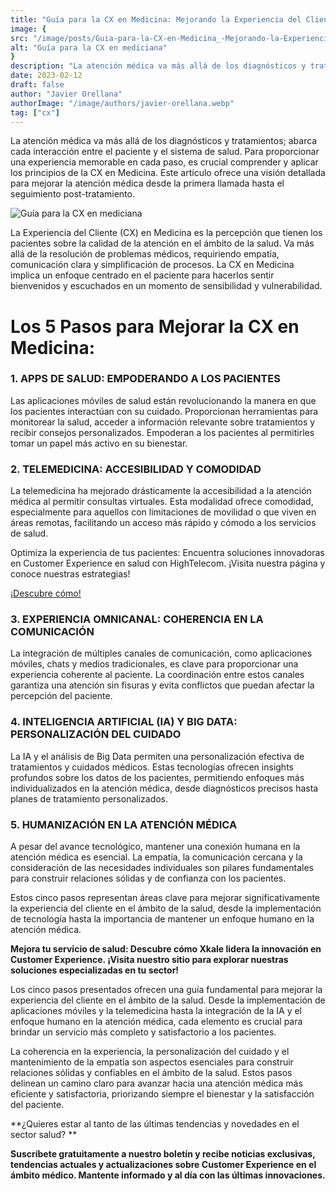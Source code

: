 ```yaml
---
title: "Guía para la CX en Medicina: Mejorando la Experiencia del Cliente en Salud"
image: {
src: "/image/posts/Guia-para-la-CX-en-Medicina_-Mejorando-la-Experiencia-del-Cliente-en-Salud-1024x576.webp",
alt: "Guía para la CX en mediciana"
}
description: "La atención médica va más allá de los diagnósticos y tratamientos; abarca cada interacción entre el paciente y el sistema de salud. Para proporcionar una experiencia memorable en cada paso, es crucial comprender y aplicar los principios de la CX en Medicina. Este artículo ofrece una visión detallada para mejorar la atención médica desde la primera llamada hasta el seguimiento post-tratamiento."
date: 2023-02-12
draft: false
author: "Javier Orellana"
authorImage: "/image/authors/javier-orellana.webp"
tag: ["cx"]
---
```


La atención médica va más allá de los diagnósticos y tratamientos; abarca cada interacción entre el paciente y el sistema de salud. Para proporcionar una experiencia memorable en cada paso, es crucial comprender y aplicar los principios de la CX en Medicina. Este artículo ofrece una visión detallada para mejorar la atención médica desde la primera llamada hasta el seguimiento post-tratamiento.

![Guía para la CX en mediciana](/image/posts/Guia-para-la-CX-en-Medicina_-Mejorando-la-Experiencia-del-Cliente-en-Salud-1024x576.webp)

La Experiencia del Cliente (CX) en Medicina es la percepción que tienen los pacientes sobre la calidad de la atención en el ámbito de la salud. Va más allá de la resolución de problemas médicos, requiriendo empatía, comunicación clara y simplificación de procesos. La CX en Medicina implica un enfoque centrado en el paciente para hacerlos sentir bienvenidos y escuchados en un momento de sensibilidad y vulnerabilidad.

# Los 5 Pasos para Mejorar la CX en Medicina:
### 1. APPS DE SALUD: EMPODERANDO A LOS PACIENTES
Las aplicaciones móviles de salud están revolucionando la manera en que los pacientes interactúan con su cuidado. Proporcionan herramientas para monitorear la salud, acceder a información relevante sobre tratamientos y recibir consejos personalizados. Empoderan a los pacientes al permitirles tomar un papel más activo en su bienestar.

### 2. TELEMEDICINA: ACCESIBILIDAD Y COMODIDAD
La telemedicina ha mejorado drásticamente la accesibilidad a la atención médica al permitir consultas virtuales. Esta modalidad ofrece comodidad, especialmente para aquellos con limitaciones de movilidad o que viven en áreas remotas, facilitando un acceso más rápido y cómodo a los servicios de salud.

Optimiza la experiencia de tus pacientes: Encuentra soluciones innovadoras en Customer Experience en salud con HighTelecom. ¡Visita nuestra página y conoce nuestras estrategias!

[¡Descubre cómo!](/experiencia-del-cliente)

### 3. EXPERIENCIA OMNICANAL: COHERENCIA EN LA COMUNICACIÓN
La integración de múltiples canales de comunicación, como aplicaciones móviles, chats y medios tradicionales, es clave para proporcionar una experiencia coherente al paciente. La coordinación entre estos canales garantiza una atención sin fisuras y evita conflictos que puedan afectar la percepción del paciente.

### 4. INTELIGENCIA ARTIFICIAL (IA) Y BIG DATA: PERSONALIZACIÓN DEL CUIDADO
La IA y el análisis de Big Data permiten una personalización efectiva de tratamientos y cuidados médicos. Estas tecnologías ofrecen insights profundos sobre los datos de los pacientes, permitiendo enfoques más individualizados en la atención médica, desde diagnósticos precisos hasta planes de tratamiento personalizados.

### 5. HUMANIZACIÓN EN LA ATENCIÓN MÉDICA
A pesar del avance tecnológico, mantener una conexión humana en la atención médica es esencial. La empatía, la comunicación cercana y la consideración de las necesidades individuales son pilares fundamentales para construir relaciones sólidas y de confianza con los pacientes.

Estos cinco pasos representan áreas clave para mejorar significativamente la experiencia del cliente en el ámbito de la salud, desde la implementación de tecnología hasta la importancia de mantener un enfoque humano en la atención médica.

**Mejora tu servicio de salud: Descubre cómo Xkale lidera la innovación en Customer Experience. ¡Visita nuestro sitio para explorar nuestras soluciones especializadas en tu sector!**

<Link text="¡quiero saber más" href="/experiencia-del-cliente" class="px-3 py-2 bg-xkale rounded-lg text-white uppercase shadow-lg"/>

Los cinco pasos presentados ofrecen una guía fundamental para mejorar la experiencia del cliente en el ámbito de la salud. Desde la implementación de aplicaciones móviles y la telemedicina hasta la integración de la IA y el enfoque humano en la atención médica, cada elemento es crucial para brindar un servicio más completo y satisfactorio a los pacientes.

La coherencia en la experiencia, la personalización del cuidado y el mantenimiento de la empatía son aspectos esenciales para construir relaciones sólidas y confiables en el ámbito de la salud. Estos pasos delinean un camino claro para avanzar hacia una atención médica más eficiente y satisfactoria, priorizando siempre el bienestar y la satisfacción del paciente.

**¿Quieres estar al tanto de las últimas tendencias y novedades en el sector salud? **

**Suscríbete gratuitamente a nuestro boletín y recibe noticias exclusivas, tendencias actuales y actualizaciones sobre Customer Experience en el ámbito médico. Mantente informado y al día con las últimas innovaciones.**
